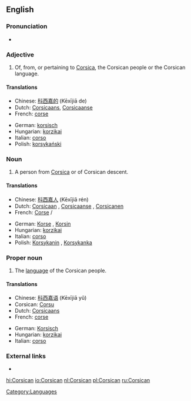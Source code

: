 {{interwiktionary|code=co}}
==English==
{{wikipedia}}

===Pronunciation===
* {{audio|en-us-Corsican.ogg|Audio (US)}}

===Adjective===
{{en-adj|-}}

# Of, from, or pertaining to [[Corsica]], the Corsican people or the Corsican language.

====Translations====
{{trans-top}}
* Chinese: [[科西嘉的]] (Kēxījiā de)
* Dutch: [[Corsicaans]], [[Corsicaanse]]
* French: [[corse]]
{{trans-mid}}
* German: [[korsisch]]
* Hungarian: [[korzikai]]
* Italian: [[corso]]
* Polish: [[korsykański]] {{m}}
{{trans-bottom}}

===Noun===
{{en-noun}}

# A person from [[Corsica]] or of Corsican descent.

====Translations====
{{trans-top|person}}
* Chinese: [[科西嘉人]] (Kēxījiā rén)
* Dutch: [[Corsicaan]] {{m}}, [[Corsicaanse]] {{f}}, [[Corsicanen]] {{p}}
* French: [[Corse]] {{m}}/{{f}}
{{trans-mid}}
* German: [[Korse]] {{m}}, [[Korsin]] {{f}}
* Hungarian: [[korzikai]]
* Italian: [[corso]]
* Polish: [[Korsykanin]] {{m}}, [[Korsykanka]] {{f}}
{{trans-bottom}}

===Proper noun===
{{en-proper noun}}

# The [[language]] of the Corsican people.

====Translations====
{{trans-top|language}}
* Chinese: [[科西嘉语]] (Kēxījiā yǔ)
* Corsican: [[Corsu]]
* Dutch: [[Corsicaans]] {{n}}
* French: [[corse]] {{m}}
{{trans-mid}}
* German: [[Korsisch]] {{n}}
* Hungarian: [[korzikai]]
* Italian: [[corso]]
{{trans-bottom}}

===External links===
* {{ISO 639|link=Ethnologue|1code=co|code=cos}}

[[Category:Languages]]

[[hi:Corsican]]
[[io:Corsican]]
[[nl:Corsican]]
[[pl:Corsican]]
[[ru:Corsican]]